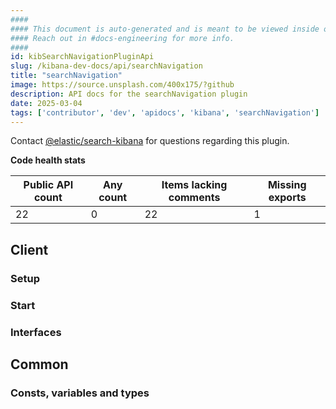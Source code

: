 ```yaml
---
####
#### This document is auto-generated and is meant to be viewed inside our experimental, new docs system.
#### Reach out in #docs-engineering for more info.
####
id: kibSearchNavigationPluginApi
slug: /kibana-dev-docs/api/searchNavigation
title: "searchNavigation"
image: https://source.unsplash.com/400x175/?github
description: API docs for the searchNavigation plugin
date: 2025-03-04
tags: ['contributor', 'dev', 'apidocs', 'kibana', 'searchNavigation']
---
```




Contact [@elastic/search-kibana](https://github.com/orgs/elastic/teams/search-kibana) for questions regarding this plugin.

**Code health stats**

| Public API count  | Any count | Items lacking comments | Missing exports |
|-------------------|-----------|------------------------|-----------------|
| 22 | 0 | 22 | 1 |

## Client

### Setup
<DocDefinitionList data={[searchNavigationObj.client.setup]}/>

### Start
<DocDefinitionList data={[searchNavigationObj.client.start]}/>

### Interfaces
<DocDefinitionList data={searchNavigationObj.client.interfaces}/>

## Common

### Consts, variables and types
<DocDefinitionList data={searchNavigationObj.common.misc}/>

